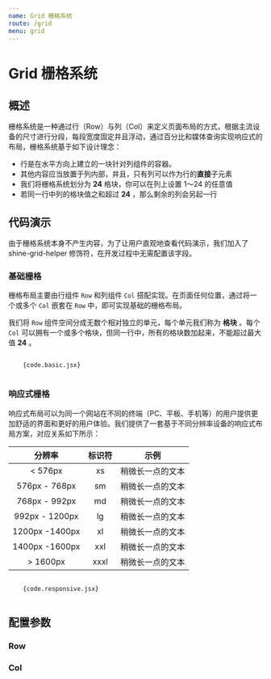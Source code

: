 ```yaml
---
name: Grid 栅格系统
route: /grid
menu: grid
---
```


# Grid 栅格系统

## 概述
栅格系统是一种通过行（Row）与列（Col）来定义页面布局的方式，根据主流设备的尺寸进行分段，每段宽度固定并且浮动，通过百分比和媒体查询实现响应式的布局，栅格系统基于如下设计理念：
* 行是在水平方向上建立的一块针对列组件的容器。
* 其他内容应当放置于列内部，并且，只有列可以作为行的**直接**子元素
* 我们将栅格系统划分为 **24** 格块，你可以在列上设置 1～24 的任意值
* 若同一行中列的格块值之和超过 **24** ，那么剩余的列会另起一行

## 代码演示
<MessageBox messageType="info">
  由于栅格系统本身不产生内容，为了让用户直观地查看代码演示，我们加入了 <InlineCode>shine-grid-helper</InlineCode> 修饰符，在开发过程中无需配置该字段。
</MessageBox>

### 基础栅格
栅格布局主要由行组件 `Row` 和列组件 `Col` 搭配实现。在页面任何位置，通过将一个或多个 `Col` 嵌套在 `Row` 中，即可实现基础的栅格布局。

我们将 `Row` 组件空间分成无数个相对独立的单元，每个单元我们称为 **格块** 。每个 `Col` 可以拥有一个或多个格块，但同一行中，所有的格块数加起来，不能超过最大值 **24** 。

<Section>
  <Preview>
    <Playground>
       <JsxParser {...code.basic} />
    </Playground>

  </Preview>
  <Code>
    {code.basic.jsx}
  </Code>
</Section>

### 响应式栅格
响应式布局可以为同一个网站在不同的终端（PC、平板、手机等）的用户提供更加舒适的界面和更好的用户体验。我们提供了一套基于不同分辨率设备的响应式布局方案，对应关系如下所示：

| 分辨率 | 标识符 | 示例 |
| :------: | :------: | :------: |
| < 576px | xs | 稍微长一点的文本 |
| 576px - 768px | sm | 稍微长一点的文本 |
| 768px - 992px | md | 稍微长一点的文本 |
| 992px - 1200px | lg | 稍微长一点的文本 |
| 1200px -1400px | xl | 稍微长一点的文本 |
| 1400px -1600px | xxl | 稍微长一点的文本 |
| > 1600px | xxxl | 稍微长一点的文本 |

<Section>
  <Preview>
    <Playground>
       <JsxParser {...code.responsive} />
    </Playground>

  </Preview>
  <Code>
    {code.responsive.jsx}
  </Code>
</Section>


## 配置参数

### Row
<PropsTable of={Row} />

### Col
<PropsTable of={Col} />
